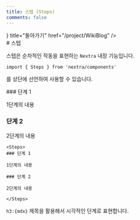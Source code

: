```yaml
---
title: 스텝 (Steps)
comments: false
---
```



<Cards>
<Card icon={<MarkIcon/>} title="돌아가기" href="/project/WikiBlog" />
</Cards>

<br/>
# 스텝

스텝은 순차적인 작동을 표현하는 `Nextra` 내장 기능입니다.

```mdx
import { Steps } from 'nextra/components'
```

를 상단에 선언하여 사용할 수 있습니다.

<Steps>
### 단계 1

1단계의 내용

### 단계 2

2단계의 내용

</Steps>

```mdx
<Steps>
### 단계 1

1단계의 내용

### 단계 2

2단계의 내용

</Steps>
```
`h3:{mdx}` 제목을 활용해서 시각적인 단계로 표현합니다.